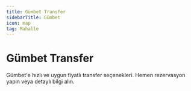 ```yaml
---
title: Gümbet Transfer
sidebarTitle: Gümbet
icon: map
tag: Mahalle
---
```


# Gümbet Transfer

Gümbet'e hızlı ve uygun fiyatlı transfer seçenekleri. Hemen rezervasyon yapın veya detaylı bilgi alın.
